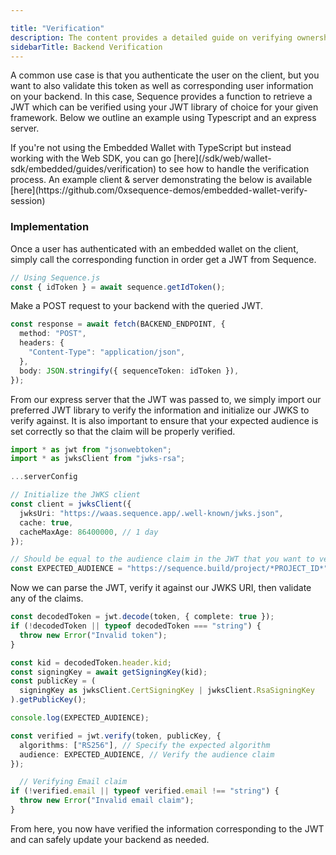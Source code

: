 ---

title: "Verification"
description: The content provides a detailed guide on verifying ownership of an Embedded Wallet address using a nonce and optional time expiry.
sidebarTitle: Backend Verification
---

A common use case is that you authenticate the user on the client, but you want to also validate this token as well as corresponding user information on your backend. In this case, Sequence provides a function to retrieve a JWT which can be verified using your JWT library of choice for your given framework. Below we outline an example using Typescript and an express server.

<Note>
  If you're not using the Embedded Wallet with TypeScript but instead working with the Web SDK, you can go [here](/sdk/web/wallet-sdk/embedded/guides/verification) to see how to handle the verification process.
</Note>

<Note>
  An example client & server demonstrating the below is available [here](https://github.com/0xsequence-demos/embedded-wallet-verify-session)
</Note>

### Implementation

<Steps>
<Step title="Request IdToken via Client">

Once a user has authenticated with an embedded wallet on the client, simply call the corresponding function in order get a JWT from Sequence.
```typescript
// Using Sequence.js
const { idToken } = await sequence.getIdToken();
```

</Step>
<Step title="Pass JWT to Backend">

Make a POST request to your backend with the queried JWT.

```typescript
const response = await fetch(BACKEND_ENDPOINT, {
  method: "POST",
  headers: {
    "Content-Type": "application/json",
  },
  body: JSON.stringify({ sequenceToken: idToken }),
});
```

</Step>
<Step title="Import JWT libraries and initialize JWKS">

From our express server that the JWT was passed to, we simply import our preferred JWT library to verify the information and initialize our JWKS to verify against. It is also important to ensure that your expected audience is set correctly so that the claim will be properly verified.

```typescript
import * as jwt from "jsonwebtoken";
import * as jwksClient from "jwks-rsa";

...serverConfig

// Initialize the JWKS client
const client = jwksClient({
  jwksUri: "https://waas.sequence.app/.well-known/jwks.json",
  cache: true,
  cacheMaxAge: 86400000, // 1 day
});

// Should be equal to the audience claim in the JWT that you want to verify which will be of the form https://sequence.build/project/*projectID*
const EXPECTED_AUDIENCE = "https://sequence.build/project/*PROJECT_ID*"
```

</Step>
<Step title="Decoding JWT and Verifying Claims">

Now we can parse the JWT, verify it against our JWKS URI, then validate any of the claims.

```typescript
const decodedToken = jwt.decode(token, { complete: true });
if (!decodedToken || typeof decodedToken === "string") {
  throw new Error("Invalid token");
}

const kid = decodedToken.header.kid;
const signingKey = await getSigningKey(kid);
const publicKey = (
  signingKey as jwksClient.CertSigningKey | jwksClient.RsaSigningKey
).getPublicKey();

console.log(EXPECTED_AUDIENCE);

const verified = jwt.verify(token, publicKey, {
  algorithms: ["RS256"], // Specify the expected algorithm
  audience: EXPECTED_AUDIENCE, // Verify the audience claim
});

  // Verifying Email claim
if (!verified.email || typeof verified.email !== "string") {
  throw new Error("Invalid email claim");
}
```

</Step>
<Step title="Update your backend">

From here, you now have verified the information corresponding to the JWT and can safely update your backend as needed.

</Step>
</Steps>